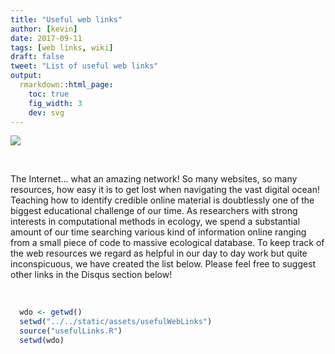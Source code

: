 ```yaml
---
title: "Useful web links"
author: [kevin]
date: 2017-09-11
tags: [web links, wiki]
draft: false
tweet: "List of useful web links"
output:
  rmarkdown::html_page:
    toc: true
    fig_width: 3
    dev: svg
---
```


![](https://img.shields.io/badge/inSileco-In Development-3fb3b2.svg)
<!-- ![](https://img.shields.io/badge/inSileco-Under Review-ffdd55.svg) -->



<br/>

The Internet... what an amazing network! So many websites, so many resources,
how easy it is to get lost when navigating the vast digital ocean! Teaching how
to identify credible online material is doubtlessly one of the biggest educational
challenge of our time. As researchers with strong interests in computational
methods in ecology, we spend a substantial amount of our time searching
various kind of information online ranging from a small piece of code to
massive ecological database. To keep track of the web resources we regard as
helpful in our day to day work but quite inconspicuous, we have created the list
below. Please feel free to suggest other links in the Disqus section below!

<br/>

```r
  wdo <- getwd()
  setwd("../../static/assets/usefulWebLinks")
  source("usefulLinks.R")
  setwd(wdo)
```
